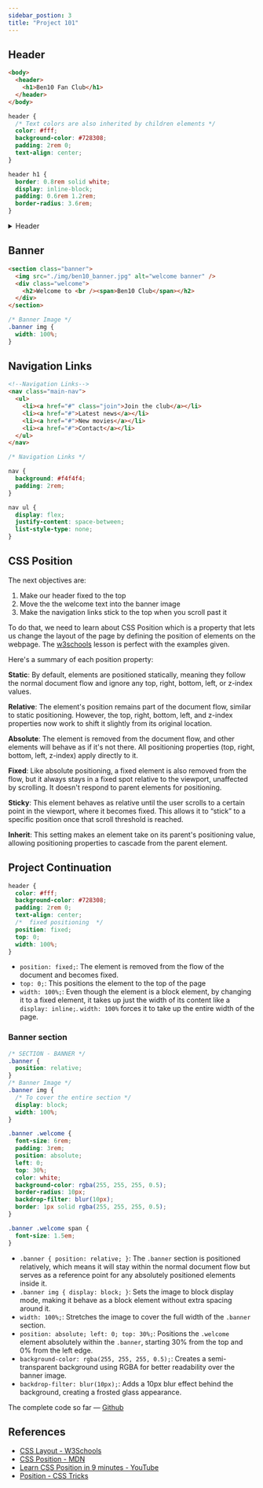 ```yaml
---
sidebar_postion: 3
title: "Project 101"
---
```


## Header

```html
<body>
  <header>
    <h1>Ben10 Fan Club</h1>
  </header>
</body>
```

```css
header {
  /* Text colors are also inherited by children elements */
  color: #fff;
  background-color: #728308;
  padding: 2rem 0;
  text-align: center;
}

header h1 {
  border: 0.8rem solid white;
  display: inline-block;
  padding: 0.6rem 1.2rem;
  border-radius: 3.6rem;
}
```


<details>
  <summary>Header</summary>
  <img src={header_img} alt="document header" />
</details>

## Banner

```html
<section class="banner">
  <img src="./img/ben10_banner.jpg" alt="welcome banner" />
  <div class="welcome">
    <h2>Welcome to <br /><span>Ben10 Club</span></h2>
  </div>
</section>
```

```css
/* Banner Image */
.banner img {
  width: 100%;
}
```

## Navigation Links

```html
<!--Navigation Links-->
<nav class="main-nav">
  <ul>
    <li><a href="#" class="join">Join the club</a></li>
    <li><a href="#">Latest news</a></li>
    <li><a href="#">New movies</a></li>
    <li><a href="#">Contact</a></li>
  </ul>
</nav>
```

```css
/* Navigation Links */

nav {
  background: #f4f4f4;
  padding: 2rem;
}

nav ul {
  display: flex;
  justify-content: space-between;
  list-style-type: none;
}
```

## CSS Position

The next objectives are:

1. Make our header fixed to the top
2. Move the the welcome text into the banner image
3. Make the navigation links stick to the top when you scroll past it

To do that, we need to learn about CSS Position which is a property that lets us change the layout of the page by defining the position of elements on the webpage. The [w3schools](https://www.w3schools.com/css/css_positioning.asp) lesson is perfect with the examples given.

Here's a summary of each position property:

**Static**: By default, elements are positioned statically, meaning they follow the normal document flow and ignore any top, right, bottom, left, or z-index values.

**Relative**: The element's position remains part of the document flow, similar to static positioning. However, the top, right, bottom, left, and z-index properties now work to shift it slightly from its original location.

**Absolute**: The element is removed from the document flow, and other elements will behave as if it's not there. All positioning properties (top, right, bottom, left, z-index) apply directly to it.

**Fixed**: Like absolute positioning, a fixed element is also removed from the flow, but it always stays in a fixed spot relative to the viewport, unaffected by scrolling. It doesn't respond to parent elements for positioning.

**Sticky**: This element behaves as relative until the user scrolls to a certain point in the viewport, where it becomes fixed. This allows it to “stick” to a specific position once that scroll threshold is reached.

**Inherit**: This setting makes an element take on its parent's positioning value, allowing positioning properties to cascade from the parent element.

## Project Continuation

```css
header {
  color: #fff;
  background-color: #728308;
  padding: 2rem 0;
  text-align: center;
  /*  fixed positioning  */
  position: fixed;
  top: 0;
  width: 100%;
}
```

- `position: fixed;`: The element is removed from the flow of the document and becomes fixed.
- `top: 0;`: This positions the element to the top of the page
- `width: 100%;`: Even though the element is a block element, by changing it to a fixed element, it takes up just the width of its content like a `display: inline;`. `width: 100%` forces it to take up the entire width of the page.

### Banner section

```css {2-4,8,12-27}
/* SECTION - BANNER */
.banner {
  position: relative;
}
/* Banner Image */
.banner img {
  /* To cover the entire section */
  display: block;
  width: 100%;
}

.banner .welcome {
  font-size: 6rem;
  padding: 3rem;
  position: absolute;
  left: 0;
  top: 30%;
  color: white;
  background-color: rgba(255, 255, 255, 0.5);
  border-radius: 10px;
  backdrop-filter: blur(10px);
  border: 1px solid rgba(255, 255, 255, 0.5);
}

.banner .welcome span {
  font-size: 1.5em;
}
```

- `.banner { position: relative; }`: The `.banner` section is positioned relatively, which means it will stay within the normal document flow but serves as a reference point for any absolutely positioned elements inside it.
- `.banner img { display: block; }`: Sets the image to block display mode, making it behave as a block element without extra spacing around it.
- `width: 100%;`: Stretches the image to cover the full width of the `.banner` section.
- `position: absolute; left: 0; top: 30%;`: Positions the `.welcome` element absolutely within the `.banner`, starting 30% from the top and 0% from the left edge.
- `background-color: rgba(255, 255, 255, 0.5);`: Creates a semi-transparent background using RGBA for better readability over the banner image.
- `backdrop-filter: blur(10px);`: Adds a 10px blur effect behind the background, creating a frosted glass appearance.

The complete code so far — [Github](https://github.com/kasboi/ben10_project/tree/project-101)

## References

- [CSS Layout - W3Schools](https://www.w3schools.com/css/css_positioning.asp)
- [CSS Position - MDN](https://developer.mozilla.org/en-US/docs/Web/CSS/position)
- [Learn CSS Position in 9 minutes - YouTube](https://www.youtube.com/watch?v=jx5jmI0UlXU)
- [Position - CSS Tricks](https://css-tricks.com/almanac/properties/p/position/)
